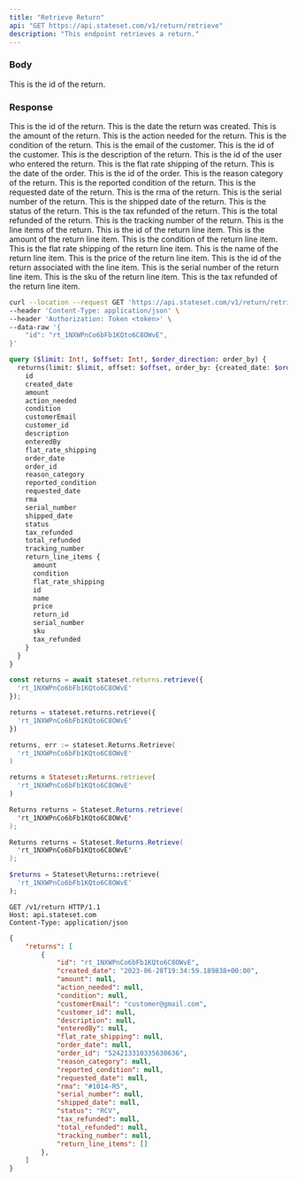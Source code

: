```yaml
---
title: "Retrieve Return"
api: "GET https://api.stateset.com/v1/return/retrieve"
description: "This endpoint retrieves a return."
---
```


### Body

<ParamField body="id" type="string">
  This is the id of the return.
</ParamField>

### Response

<ResponseField name="id" type="string">
  This is the id of the return.
</ResponseField>

<ResponseField name="created_date" type="string">
  This is the date the return was created.
</ResponseField>

<ResponseField name="amount" type="string">
  This is the amount of the return.
</ResponseField>

<ResponseField name="action_needed" type="string">
  This is the action needed for the return.
</ResponseField>

<ResponseField name="condition" type="string">
  This is the condition of the return.
</ResponseField>

<ResponseField name="customerEmail" type="string">
  This is the email of the customer.
</ResponseField>

<ResponseField name="customer_id" type="string">
  This is the id of the customer.
</ResponseField>

<ResponseField name="description" type="string">
  This is the description of the return.
</ResponseField>

<ResponseField name="enteredBy" type="string">
  This is the id of the user who entered the return.
</ResponseField>

<ResponseField name="flat_rate_shipping" type="string">
  This is the flat rate shipping of the return.
</ResponseField>

<ResponseField name="order_date" type="string">
  This is the date of the order.
</ResponseField>

<ResponseField name="order_id" type="string">
  This is the id of the order.
</ResponseField>

<ResponseField name="reason_category" type="string">
  This is the reason category of the return.
</ResponseField>

<ResponseField name="reported_condition" type="string">
  This is the reported condition of the return.
</ResponseField>

<ResponseField name="requested_date" type="string">
  This is the requested date of the return.
</ResponseField>

<ResponseField name="rma" type="string">
  This is the rma of the return.
</ResponseField>

<ResponseField name="serial_number" type="string">
  This is the serial number of the return.
</ResponseField>

<ResponseField name="shipped_date" type="string">
  This is the shipped date of the return.
</ResponseField>

<ResponseField name="status" type="string">
  This is the status of the return.
</ResponseField>

<ResponseField name="tax_refunded" type="string">
  This is the tax refunded of the return.
</ResponseField>

<ResponseField name="total_refunded" type="string">
  This is the total refunded of the return.
</ResponseField>

<ResponseField name="tracking_number" type="string">
  This is the tracking number of the return.
</ResponseField>

<ResponseField name="return_line_items" type="object">
  This is the line items of the return.

  <Expandable title="Show child attributes">

  <ResponseField name="id" type="string">
    This is the id of the return line item.
  </ResponseField>

  <ResponseField name="amount" type="string">
    This is the amount of the return line item.
  </ResponseField>

  <ResponseField name="condition" type="string">
    This is the condition of the return line item.
  </ResponseField>

  <ResponseField name="flat_rate_shipping" type="string">
    This is the flat rate shipping of the return line item.
  </ResponseField>

  <ResponseField name="name" type="string">
    This is the name of the return line item.
  </ResponseField>

  <ResponseField name="price" type="string">
    This is the price of the return line item.
  </ResponseField>

  <ResponseField name="return_id" type="string">
    This is the id of the return associated with the line item.
  </ResponseField>

  <ResponseField name="serial_number" type="string">
    This is the serial number of the return line item.
  </ResponseField>

  <ResponseField name="sku" type="string">
    This is the sku of the return line item.
  </ResponseField>

  <ResponseField name="tax_refunded" type="string">
    This is the tax refunded of the return line item.
  </ResponseField>

</Expandable>

</ResponseField>


<RequestExample>

```bash cURL
curl --location --request GET 'https://api.stateset.com/v1/return/retrieve' \
--header 'Content-Type: application/json' \
--header 'Authorization: Token <token>' \
--data-raw '{
    "id": "rt_1NXWPnCo6bFb1KQto6C8OWvE",
}'
```

```graphQL GraphQL
query ($limit: Int!, $offset: Int!, $order_direction: order_by) {
  returns(limit: $limit, offset: $offset, order_by: {created_date: $order_direction}) {
    id
    created_date
    amount
    action_needed
    condition
    customerEmail
    customer_id
    description
    enteredBy
    flat_rate_shipping
    order_date
    order_id
    reason_category
    reported_condition
    requested_date
    rma
    serial_number
    shipped_date
    status
    tax_refunded
    total_refunded
    tracking_number
    return_line_items {
      amount
      condition
      flat_rate_shipping
      id
      name
      price
      return_id
      serial_number
      sku
      tax_refunded
    }
  }
}
```

```js Node.js
const returns = await stateset.returns.retrieve({
  'rt_1NXWPnCo6bFb1KQto6C8OWvE'
});
```
```py Python
returns = stateset.returns.retrieve({
  'rt_1NXWPnCo6bFb1KQto6C8OWvE'
})
```
```go Golang 
returns, err := stateset.Returns.Retrieve(
  'rt_1NXWPnCo6bFb1KQto6C8OWvE'
)
```
```ruby Ruby
returns = Stateset::Returns.retrieve(
  'rt_1NXWPnCo6bFb1KQto6C8OWvE'
)
```
```java Java
Returns returns = Stateset.Returns.retrieve(
  'rt_1NXWPnCo6bFb1KQto6C8OWvE'
);
```
```csharp C#
Returns returns = Stateset.Returns.Retrieve(
  'rt_1NXWPnCo6bFb1KQto6C8OWvE'
);
```
```php PHP
$returns = Stateset\Returns::retrieve(
  'rt_1NXWPnCo6bFb1KQto6C8OWvE'
);
```
```http HTTP
GET /v1/return HTTP/1.1
Host: api.stateset.com
Content-Type: application/json
```

</RequestExample>

<ResponseExample>

```json Response
{
    "returns": [
        {
            "id": "rt_1NXWPnCo6bFb1KQto6C8OWvE",
            "created_date": "2023-06-28T19:34:59.189838+00:00",
            "amount": null,
            "action_needed": null,
            "condition": null,
            "customerEmail": "customer@gmail.com",
            "customer_id": null,
            "description": null,
            "enteredBy": null,
            "flat_rate_shipping": null,
            "order_date": null,
            "order_id": "524213310335630636",
            "reason_category": null,
            "reported_condition": null,
            "requested_date": null,
            "rma": "#1014-R5",
            "serial_number": null,
            "shipped_date": null,
            "status": "RCV",
            "tax_refunded": null,
            "total_refunded": null,
            "tracking_number": null,
            "return_line_items": []
        },
    ]
}   
```

</ResponseExample>